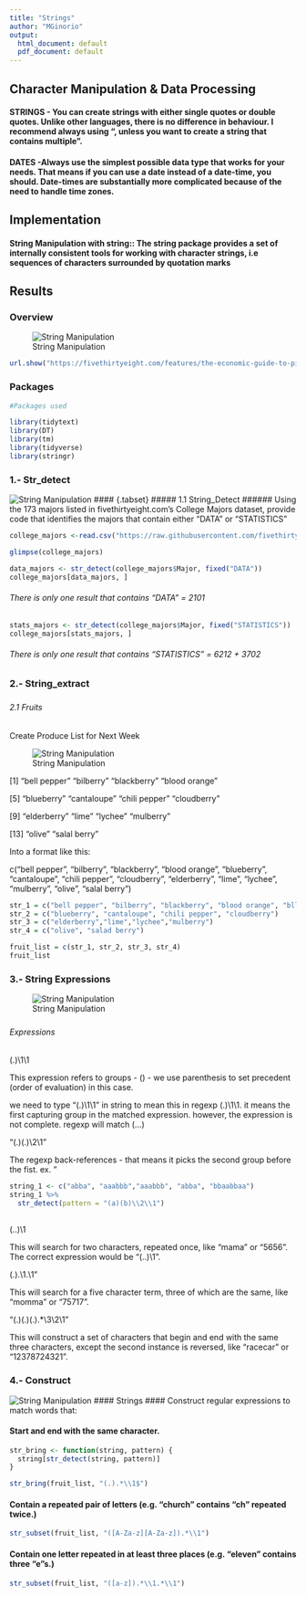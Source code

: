 ---
title: "Strings"
author: "MGinorio"
output:
  html_document: default
  pdf_document: default
---

## Character Manipulation & Data Processing


#### STRINGS - You can create strings with either single quotes or double quotes. Unlike other languages, there is no difference in behaviour. I recommend always using ", unless you want to create a string that contains multiple ".

#### DATES -Always use the simplest possible data type that works for your needs. That means if you can use a date instead of a date-time, you should. Date-times are substantially more complicated because of the need to handle time zones.


## Implementation

#### String Manipulation with string:: The string package provides a set of internally consistent tools for working with character strings, i.e sequences of characters surrounded by quotation marks

## Results {.tabset .tabset-pills}

### Overview

![String Manipulation](string-manipulation.png)

```{r}
url.show("https://fivethirtyeight.com/features/the-economic-guide-to-picking-a-college-major/")
```


### Packages

```{r}

#Packages used

library(tidytext)
library(DT)
library(tm)
library(tidyverse)
library(stringr)

```

### 1.- Str_detect
![String Manipulation](https://github.com/mgino11/Strings_101/raw/main/Str_detect.png)
#### {.tabset}
##### 1.1 String_Detect
###### Using the 173 majors listed in fivethirtyeight.com’s College Majors dataset, provide code that identifies the majors that contain either "DATA" or "STATISTICS"

```{r}

college_majors <-read.csv("https://raw.githubusercontent.com/fivethirtyeight/data/master/college-majors/majors-list.csv")

glimpse(college_majors)

```
```{r}
data_majors <- str_detect(college_majors$Major, fixed("DATA"))
college_majors[data_majors, ]
```
###### There is only one result that contains "DATA" = 2101

```{r}
stats_majors <- str_detect(college_majors$Major, fixed("STATISTICS"))
college_majors[stats_majors, ]

```
###### There is only one result that contains "STATISTICS" = 6212 + 3702
#### {-}
### 2.- String_extract
##### {.tabset}
###### 2.1 Fruits
####### Create Produce List for Next Week

![String Manipulation](https://github.com/mgino11/Strings_101/raw/main/Str_extract.png)


[1] “bell pepper” “bilberry” “blackberry” “blood orange”

[5] “blueberry” “cantaloupe” “chili pepper” “cloudberry”

[9] “elderberry” “lime” “lychee” “mulberry”

[13] “olive” “salal berry”

Into a format like this:

c(“bell pepper”, “bilberry”, “blackberry”, “blood orange”, “blueberry”, “cantaloupe”, “chili pepper”, “cloudberry”, “elderberry”, “lime”, “lychee”, “mulberry”, “olive”, “salal berry”)

```{r}
str_1 = c("bell pepper", "bilberry", "blackberry", "blood orange", "bllueberry")
str_2 = c("blueberry", "cantaloupe", "chili pepper", "cloudberry")
str_3 = c("elderberry","lime","lychee","mulberry")
str_4 = c("olive", "salad berry")

fruit_list = c(str_1, str_2, str_3, str_4)
fruit_list

```
### 3.- String Expressions
![String Manipulation](https://github.com/mgino11/Strings_101/raw/main/Str_expressions.png)

##### {.tabset}
###### Expressions

####### (.)\1\1

This expression refers to groups - 
() - we use parenthesis to set precedent (order of evaluation)
in this case.

we need to type "(.)\\1\\1" in string to mean this in regexp (.)\1\1. 
it means the first capturing group in the matched expression. however, the expression is not complete. regexp will match (...) 


####### “(.)(.)\2\1”

The regexp back-references - that means it picks the second group before the fist.
ex.
"
```{r}
string_1 <- c("abba", "aaabbb","aaabbb", "abba", "bbaabbaa")
string_1 %>%
  str_detect(pattern = "(a)(b)\\2\\1")
  
```

####### (..)\1

This will search for two characters, repeated once, like “mama” or “5656”. The correct expression would be “(..)\1”.


####### (.).\\1.\\1"

This will search for a five character term, three of which are the same, like “momma” or “75717”.

####### "(.)(.)(.).*\\3\\2\\1"

This will construct a set of characters that begin and end with the same three characters, except the second instance is reversed, like “racecar” or “12378724321”.

##### {-}

### 4.- Construct
![String Manipulation](https://github.com/mgino11/Strings_101/raw/main/Construct_expressions.png)
#### Strings
#### Construct regular expressions to match words that:

#### Start and end with the same character.
```{r}
str_bring <- function(string, pattern) {
  string[str_detect(string, pattern)]
}

```
```{r}
str_bring(fruit_list, "(.).*\\1$")
```


#### Contain a repeated pair of letters (e.g. “church” contains “ch” repeated twice.)

```{r}
str_subset(fruit_list, "([A-Za-z][A-Za-z]).*\\1")

```


#### Contain one letter repeated in at least three places (e.g. “eleven” contains three “e”s.) 


```{r}
str_subset(fruit_list, "([a-z]).*\\1.*\\1")
```



